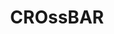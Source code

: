 ---
title: CROssBAR
description: CROssBAR project description
start_date: 01/02/2022
end_date: 03/04/2022
status: true
draft: false
# image: 
---
